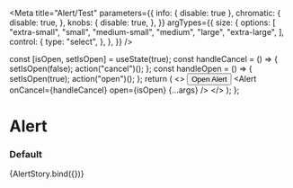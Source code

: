 

<Meta
  title="Alert/Test"
  parameters={{
    info: { disable: true },
    chromatic: {
      disable: true,
    },
    knobs: {
      disable: true,
    },
  }}
  argTypes={{
    size: {
      options: [
        "extra-small",
        "small",
        "medium-small",
        "medium",
        "large",
        "extra-large",
      ],
      control: {
        type: "select",
      },
    },
  }}
/>

  const [isOpen, setIsOpen] = useState(true);
  const handleCancel = () => {
    setIsOpen(false);
    action("cancel")();
  };
  const handleOpen = () => {
    setIsOpen(true);
    action("open")();
  };
  return (
    <>
      <Button onClick={handleOpen}>Open Alert</Button>
      <Alert onCancel={handleCancel} open={isOpen} {...args} />
    </>
  );
};

# Alert

### Default

<Preview>
  <Story
    name="default"
    args={{
      title: "Title",
      disableEscKey: false,
      height: "",
      subtitle: "",
      showCloseIcon: true,
      size: Alert.defaultProps.size,
      children: "This is an example of an alert",
    }}
  >
    {AlertStory.bind({})}
  </Story>
</Preview>
